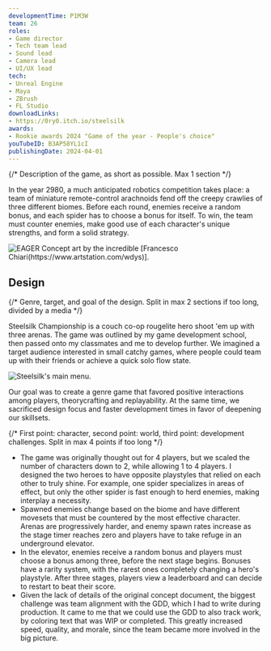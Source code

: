```yaml
---
developmentTime: P1M3W
team: 26
roles:
- Game director
- Tech team lead
- Sound lead
- Camera lead
- UI/UX lead
tech:
- Unreal Engine
- Maya
- ZBrush
- FL Studio
downloadLinks:
- https://0ry0.itch.io/steelsilk
awards:
- Rookie awards 2024 "Game of the year - People's choice"
youTubeID: B3AP58YL1cI
publishingDate: 2024-04-01
---
```


{/* Description of the game, as short as possible. Max 1 section */}

In the year 2980, a much anticipated robotics competition takes place: a team of miniature remote-control arachnoids fend off the creepy crawlies of three different biomes. Before each round, enemies receive a random bonus, and each spider has to choose a bonus for itself. To win, the team must counter enemies, make good use of each character's unique strengths, and form a solid strategy.

![EAGER Concept art by the incredible [Francesco Chiari(https://www.artstation.com/wdys)].](./steelsilk-championship-art.jpg)

## Design

{/* Genre, target, and goal of the design. Split in max 2 sections if too long, divided by a media */}

Steelsilk Championship is a couch co-op rougelite hero shoot 'em up with three arenas. The game was outlined by my game development school, then passed onto my classmates and me to develop further. We imagined a target audience interested in small catchy games, where people could team up with their friends or achieve a quick solo flow state.

![Steelsilk's main menu.](./steelsilk-championship-ui.png)

Our goal was to create a genre game that favored positive interactions among players, theorycrafting and replayability. At the same time, we sacrificed design focus and faster development times in favor of deepening our skillsets.

{/* First point: character, second point: world, third point: development challenges. Split in max 4 points if too long */}

* The game was originally thought out for 4 players, but we scaled the number of characters down to 2, while allowing 1 to 4 players. I designed the two heroes to have opposite playstyles that relied on each other to truly shine. For example, one spider specializes in areas of effect, but only the other spider is fast enough to herd enemies, making interplay a necessity.
* Spawned enemies change based on the biome and have different movesets that must be countered by the most effective character. Arenas are progressively harder, and enemy spawn rates increase as the stage timer reaches zero and players have to take refuge in an underground elevator.
* In the elevator, enemies receive a random bonus and players must choose a bonus among three, before the next stage begins. Bonuses have a rarity system, with the rarest ones completely changing a hero's playstyle. After three stages, players view a leaderboard and can decide to restart to beat their score.
* Given the lack of details of the original concept document, the biggest challenge was team alignment with the GDD, which I had to write during production. It came to me that we could use the GDD to also track work, by coloring text that was WIP or completed. This greatly increased speed, quality, and morale, since the team became more involved in the big picture.